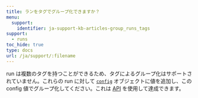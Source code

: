 ```yaml
---
title: ランをタグでグループ化できますか？
menu:
  support:
    identifier: ja-support-kb-articles-group_runs_tags
support:
  - runs
toc_hide: true
type: docs
url: /ja/support/:filename
---
```

run は複数のタグを持つことができるため、タグによるグループ化はサポートされていません。これらの run に対して [`config`](/ja/guides/models/track/config) オブジェクトに値を追加し、この config 値でグループ化してください。これは [API](/ja/guides/models/track/config.md#set-the-configuration-after-your-run-has-finished) を使用して達成できます。